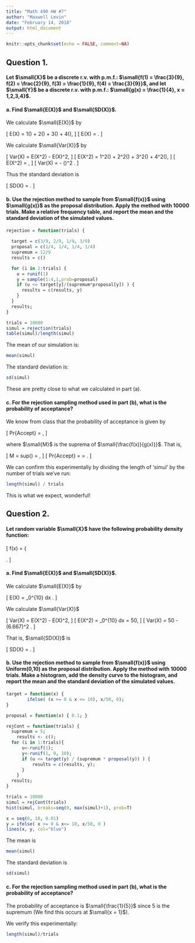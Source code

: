 ```yaml
---
title: "Math 490 HW #7"
author: "Maxwell Levin"
date: "February 14, 2018"
output: html_document
---
```


```r
knitr::opts_chunk$set(echo = FALSE, comment=NA)
```


## Question 1.

#### Let $\small{X}$ be a discrete r.v. with p.m.f.: $\small{f(1) = \frac{3}{9}, f(2) = \frac{2}{9}, f(3) = \frac{1}{9}, f(4) = \frac{3}{9}}$, and let $\small{Y}$ be a discrete r.v. with p.m.f.: $\small{g(x) = \frac{1}{4}, x = 1,2,3,4}$.

#### a. Find $\small{E(X)}$ and $\small{SD(X)}$.

We calculate $\small{E(X)}$ by

\[
  E(X) = 1\left(\frac{3}{9}\right) + 2\left(\frac{2}{9}\right) + 3\left(\frac{1}{9}\right) + 4\left(\frac{3}{9}\right),
\]
\[
  E(X) = \frac{22}{9} \approx 2.444.
\]


We calculate $\small{Var(X)}$ by

\[
  Var(X) = E(X^2) - E(X)^2,
\]
\[
  E(X^2) = 1^2\left(\frac{3}{9}\right) + 2^2\left(\frac{2}{9}\right) + 3^2\left(\frac{1}{9}\right) + 4^2\left(\frac{3}{9}\right),
\]
\[
  E(X^2) = \frac{68}{9} \approx 7.555,
\]
\[
  Var(X) = \frac{68}{9} - \left(\frac{22}{9}\right)^2 \approx 1.580.
\]

Thus the standard deviation is

\[
  SD(X) = \sqrt{Var(X)} \approx 1.257.
\]


#### b. Use the rejection method to sample from $\small{f(x)}$ using $\small{g(x)}$ as the proposal distribution. Apply the method with 10000 trials. Make a relative frequency table, and report the mean and the standard deviation of the simulated values.

```r
rejection = function(trials) {
  
  target = c(3/9, 2/9, 1/9, 3/9)
  proposal = c(1/4, 1/4, 1/4, 1/4)
  supremum = 12/9
  results = c()

  for (i in 1:trials) {
    u = runif(1)
    y = sample(1:4,1,prob=proposal)
    if (u <= target[y]/(supremum*proposal[y]) ) {
      results = c(results, y)
    }
  }
  results;
}

trials = 10000
simul = rejection(trials)
table(simul)/length(simul)
```

The mean of our simulation is:
```r
mean(simul)
```

The standard deviation is:
```r
sd(simul)
```


These are pretty close to what we calculated in part (a).

#### c. For the rejection sampling method used in part (b), what is the probability of acceptance?

We know from class that the probability of acceptance is given by

\[
  Pr\{Accept\} = \frac{1}{M},
\]

where $\small{M}$ is the suprema of $\small{\frac{f(x)}{g(x)}}$. That is,

\[
  M = sup\left(\frac{f(x)}{g(x)}\right) = \frac{12}{9},
\]
\[
  Pr\{Accept\} = \frac{9}{12} = \frac{3}{4}.
\]


We can confirm this experimentally by dividing the length of 'simul' by the number of trials we've run:

```r

length(simul) / trials

```

This is what we expect, wonderful!


## Question 2.

#### Let random variable $\small{X}$ have the following probability density function:
\[
  f(x) = \left\{
        \begin{array}{ll}
            \frac{x}{50} & \quad 0 \leq x \leq 10; \\
            0 & \quad \text{otherwise.}
        \end{array}
    \right.
\]


#### a. Find $\small{E(X)}$ and $\small{SD(X)}$. 


We calculate $\small{E(X)}$ by

\[
  E(X) = \int_0^{10} \frac{x^2}{50} dx \approx 6.667.
\]

We calculate $\small{Var(X)}$

\[
  Var(X) = E(X^2) - E(X)^2,
\]
\[
  E(X^2) = \int_0^{10} \frac{x^3}{50} dx = 50,
\]
\[
  Var(X) = 50 - (6.667)^2 \approx 5.556.
\]

That is, $\small{SD(X)}$ is

\[
  SD(X) = \sqrt{Var(X)} \approx 2.357.
\]


#### b. Use the rejection method to sample from $\small{f(x)}$ using Uniform(0,10) as the proposal distribution. Apply the method with 10000 trials. Make a histogram, add the density curve to the histogram, and report the mean and the standard deviation of the simulated values.

```r
target = function(x) {
		ifelse( (x >= 0 & x <= 10), x/50, 0);
}

proposal = function(x) { 0.1; }

rejCont = function(trials) {
  supremum = 5;
	results <- c(); 
  for (i in 1:trials){
	  u<-runif(1);
	  y<-runif(1, 0, 10);
	  if (u <= target(y) / (supremum * proposal(y)) ) {
		  results = c(results, y);
	  }
	}
  results; 
}

trials = 10000
simul = rejCont(trials)
hist(simul, breaks=seq(0, max(simul)+1), prob=T)

x = seq(0, 10, 0.01)
y = ifelse( x >= 0 & x<= 10, x/50, 0 )
lines(x, y, col="blue")
```


The mean is
```r
mean(simul)
```

The standard deviation is
```r
sd(simul)
```


#### c. For the rejection sampling method used in part (b), what is the probability of acceptance?


The probability of acceptance is $\small{\frac{1}{5}}$ since 5 is the supremum (We find this occurs at $\small{x = 1}$).

We verify this experimentally:
```r
length(simul)/trials
```




